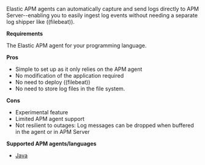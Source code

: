 

Elastic APM agents can automatically capture and send logs directly to APM Server--enabling you to
easily ingest log events without needing a separate log shipper like ((filebeat)).

**Requirements**

The Elastic APM agent for your programming language.

**Pros**

* Simple to set up as it only relies on the APM agent
* No modification of the application required
* No need to deploy ((filebeat))
* No need to store log files in the file system.

**Cons**

* Experimental feature
* Limited APM agent support
* Not resilient to outages: Log messages can be dropped when buffered in the agent or in APM Server

**Supported APM agents/languages**

* [Java](((apm-java-ref))/logs.html)

